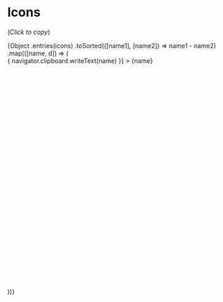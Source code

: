 
<Meta title="Icons" />


# Icons

(_Click to copy_)

<div style={{ display: "flex", "flexWrap": "wrap", gap: "8px" }}>
  {Object
    .entries(icons)
    .toSorted(([name1], [name2]) => name1 - name2)
    .map(([name, d]) => (
      <div
        key={name}
        style={{
          display: "flex",
          flexDirection: "column",
          alignItems: "center",
          width: "50px",
          border: "1px solid rgba(0,0,0,.2)",
          borderRadius: "8px",
          padding: "8px",
          cursor: "pointer"
        }}
        onClick={() => {
          navigator.clipboard.writeText(name)
        }}
      >
        <label style={{ opacity: .5, "fontSize": ".8rem", "wordBreak": "break-word", lineHeight: 1 }}>{name}</label>
        <svg viewBox="0 0 24 24" style={{ width: "24px", height: "24px", "margin": "auto 8px 4px 8px" }}>
          <path d={d} />
        </svg>
      </div>
    ))}
</div>
